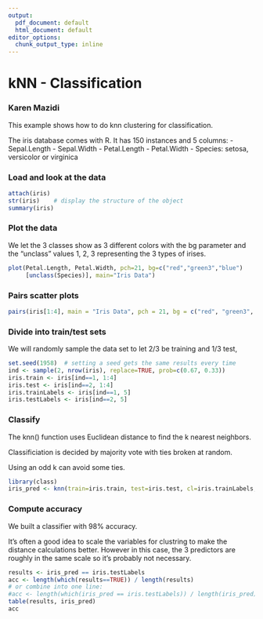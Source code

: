```yaml
---
output:
  pdf_document: default
  html_document: default
editor_options: 
  chunk_output_type: inline
---
```

# kNN - Classification
### Karen Mazidi

This example shows how to do knn clustering for classification. 

The iris database comes with R. It has 150 instances and 5 columns:
- Sepal.Length
- Sepal.Width
- Petal.Length
- Petal.Width
- Species: setosa, versicolor or virginica


### Load and look at the data 
```r
attach(iris)
str(iris)    # display the structure of the object
summary(iris)
```

### Plot the data

We let the 3 classes show as 3 different colors with the bg parameter and the "unclass" values 1, 2, 3 representing the 3 types of irises.
```r
plot(Petal.Length, Petal.Width, pch=21, bg=c("red","green3","blue")
     [unclass(Species)], main="Iris Data")
```

### Pairs scatter plots

```r
pairs(iris[1:4], main = "Iris Data", pch = 21, bg = c("red", "green3", "blue")[unclass(Species)])
```

### Divide into train/test sets

We will randomly sample the data set to let 2/3 be training and 1/3 test, 

```r
set.seed(1958)  # setting a seed gets the same results every time
ind <- sample(2, nrow(iris), replace=TRUE, prob=c(0.67, 0.33))
iris.train <- iris[ind==1, 1:4]
iris.test <- iris[ind==2, 1:4]
iris.trainLabels <- iris[ind==1, 5]
iris.testLabels <- iris[ind==2, 5]
```

### Classify

The knn() function uses Euclidean distance to find the k nearest neighbors.

Classificiation is decided by majority vote with ties broken at random. 

Using an odd k can avoid some ties.

```r
library(class)
iris_pred <- knn(train=iris.train, test=iris.test, cl=iris.trainLabels, k=3)
```

### Compute accuracy

We built a classifier with 98% accuracy.

It's often a good idea to scale the variables for clustring to make the distance calculations better. However in this case, the 3 predictors are roughly in the same scale so it's probably not necessary.

```r
results <- iris_pred == iris.testLabels
acc <- length(which(results==TRUE)) / length(results)
# or combine into one line:
#acc <- length(which(iris_pred == iris.testLabels)) / length(iris_pred)
table(results, iris_pred)
acc
```

